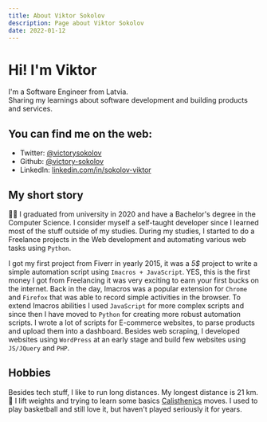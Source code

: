 ```yaml
---
title: About Viktor Sokolov
description: Page about Viktor Sokolov
date: 2022-01-12
---
```


# Hi! I'm Viktor

I'm a Software Engineer from Latvia.<br/>
Sharing my learnings about software development and building products and services.

## You can find me on the web:

-   Twitter: [@victorysokolov](https://twitter.com/victorysokolov)
-   Github: [@victory-sokolov](https://github.com/victory-sokolov)
-   LinkedIn: [linkedin.com/in/sokolov-viktor](https://www.linkedin.com/in/sokolov-viktor/)

## My short story

👨‍🎓 I graduated from university in 2020 and have a Bachelor's degree in the Computer Science.
I consider myself a self-taught developer since I learned most of the stuff outside of my studies.
During my studies, I started to do a Freelance projects in the Web development and automating various web tasks using `Python`.

I got my first project from Fiverr in yearly 2015, it was a _5$_ project to write a simple automation script using `Imacros + JavaScript`.
YES, this is the first money I got from Freelancing it was very exciting to earn your first bucks on the internet.
Back in the day, Imacros was a popular extension for `Chrome` and `Firefox` that was able to record simple activities in the browser.
To extend Imacros abilities I used `JavaScript` for more complex scripts and since then I have moved to `Python` for creating more robust automation scripts.
I wrote a lot of scripts for E-commerce websites, to parse products and upload them into a dashboard.
Besides web scraping, I developed websites using `WordPress` at an early stage and build few websites using `JS/JQuery` and `PHP`.

## Hobbies

Besides tech stuff, I like to run long distances. My longest distance is 21 km.
💪 I lift weights and trying to learn some basics [Calisthenics](https://en.wikipedia.org/wiki/Calisthenics) moves.
I used to play basketball and still love it, but haven't played seriously it for years.
